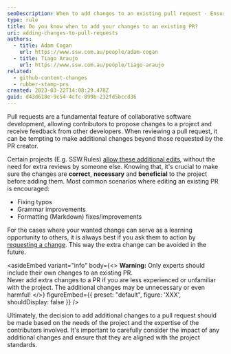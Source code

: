 ```yaml
---
seoDescription: When to add changes to an existing pull request - Ensure correct, necessary, and beneficial updates to the project while considering expertise and project standards
type: rule
title: Do you know when to add your changes to an existing PR?
uri: adding-changes-to-pull-requests
authors:
  - title: Adam Cogan
    url: https://www.ssw.com.au/people/adam-cogan
  - title: Tiago Araujo
    url: https://www.ssw.com.au/people/tiago-araujo
related:
  - github-content-changes
  - rubber-stamp-prs
created: 2023-03-22T14:08:29.478Z
guid: d43d618e-9c54-4cfc-899b-232fd5bccd36
---
```


Pull requests are a fundamental feature of collaborative software development, allowing contributors to propose changes to a project and receive feedback from other developers. When reviewing a pull request, it can be tempting to make additional changes beyond those requested by the PR creator.

Certain projects (E.g. SSW.Rules) [allow these additional edits](https://docs.github.com/en/pull-requests/collaborating-with-pull-requests/working-with-forks/allowing-changes-to-a-pull-request-branch-created-from-a-fork), without the need for extra reviews by someone else. Knowing that, it's crucial to make sure the changes are **correct**, **necessary** and **beneficial** to the project before adding them.
Most common scenarios where editing an existing PR is encouraged:

* Fixing typos
* Grammar improvements
* Formatting (Markdown) fixes/improvements

For the cases where your wanted change can serve as a learning opportunity to others, it is always best if you ask them to action by [requesting a change](https://docs.github.com/en/pull-requests/collaborating-with-pull-requests/reviewing-changes-in-pull-requests/reviewing-proposed-changes-in-a-pull-request). This way the extra change can be avoided in the future.

<asideEmbed
  variant="info"
  body={<>
    **Warning:** Only experts should include their own changes to an existing PR. \
Never add extra changes to a PR if you are less experienced or unfamiliar with the project. The additional changes may be unnecessary or even harmful!
  </>}
  figureEmbed={{
    preset: "default",
    figure: 'XXX',
    shouldDisplay: false
  }}
/>

Ultimately, the decision to add additional changes to a pull request should be made based on the needs of the project and the expertise of the contributors involved. It's important to carefully consider the impact of any additional changes and ensure that they are aligned with the project standards.